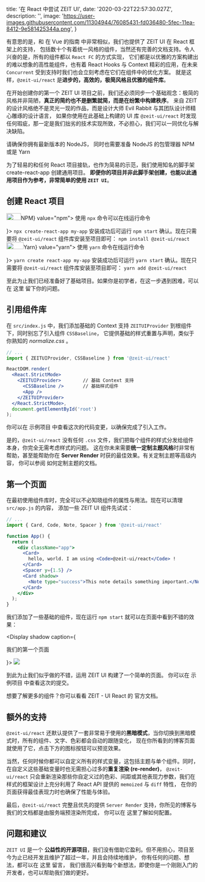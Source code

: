 
  title: '在 React 中尝试 ZEIT UI',
  date: '2020-03-22T22:57:30.027Z',
  description: '',
  image: 'https://user-images.githubusercontent.com/11304944/76085431-fd036480-5fec-11ea-8412-9e581425344a.png',
}

有意思的是，和 <Link href="/posts/getting-started-with-zeit-ui-vue">在 Vue 的指南</Link> 中非常相似，我们也提供了 ZEIT UI 在 React 框架上的支持，
包括数十个有着统一风格的组件，当然还有完善的文档支持。令人兴奋的是，所有的组件都以 `React FC` 的方式实现，
它们都是以优雅的方案构建出的难以想象的高性能组件，也有着 React Hooks 与 Context 精彩的应用，在未来 `Concurrent` 受到支持时我们也会立刻考虑在它们在组件中的优化方案。
就是这样，`@zeit-ui/react` 是**进步的，高效的，极简风格且优雅的组件库**。

在开始创建你的第一个 ZEIT UI 项目之前，我们还必须同步一个基础观念：极简的风格并非简陋，**真正的简约也不是删繁就简，而是在纷繁中构建秩序**。
来自 ZEIT 的设计风格绝不是灵光一现的作品，而是设计大师 <Link color href="https://evilrabb.it/" rel="nofollow">Evil Rabbit</Link> 与其团队设计师精心雕琢的设计语言，
如果你使用在此基础上构建的 UI 库 `@zeit-ui/react` 时发现任何瑕疵，那一定是我们拙劣的技术实现所致，不必担心，我们可以一同优化与解决缺陷。

<Spacer y={.5} />

<Note type="warning" label="注意">
请确保你拥有最新版本的 <Link rel="nofollow" href="https://nodejs.org/en/download/">NodeJS</Link>，
同时也需要准备 NodeJS 的包管理器 <Link rel="nofollow" href="https://www.npmjs.com/">NPM</Link> 或是 <Link rel="nofollow" href="https://yarnpkg.com/">Yarn</Link>
</Note>

<Spacer y={.5} />

为了轻易的和任何 React 项目接轨，也作为简易的示范，我们使用知名的脚手架 <Link rel="nofollow" href="https://github.com/facebook/create-react-app">create-react-app</Link> 创建通用项目。
**即便你的项目并非此脚手架创建，也能以此通用项目作为参考，非常简单的使用 `ZEIT UI`**。

<Spacer y={2} />

## 创建 React 项目

<Spacer y={.5} />

<Tabs initialValue="npm">
  <Tabs.Item label={<><Image scale="80%" width="38" height="18" src="/assets/npm.png" />NPM</>} value="npm">
    <Display caption={<p>使用 <Code>npx</Code> 命令可以在线运行命令</p>}>
      <Code darkBash minWidth="500px">npx create-react-app my-app</Code>
    </Display>
    <Text>安装成功后可运行 <Code>npm start</Code> 确认。现在只需要将 <Code>@zeit-ui/react</Code> 组件库安装至项目即可：</Text>
    <Code darkBash>npm install @zeit-ui/react</Code>
  </Tabs.Item>
  <Tabs.Item label={<><Image width="45" height="18" src="/assets/yarn.png" />Yarn</>} value="yarn">
    <Display caption={<p>使用 <Code>yarn</Code> 命令在线运行命令</p>}>
      <Code darkBash minWidth="500px">yarn create react-app my-app</Code>
    </Display>
    <Text>安装成功后可运行 <Code>yarn start</Code> 确认。现在只需要将 <Code>@zeit-ui/react</Code> 组件库安装至项目即可：</Text>
    <Code darkBash>yarn add @zeit-ui/react</Code>
  </Tabs.Item>
</Tabs>



至此为止我们已经准备好了基础项目。如果你是初学者，在这一步遇到困难，可以在 <Link rel="nofollow" href="https://github.com/zeit-ui/react-getting-started/issues/new">这里</Link> 留下你的问题。

<Spacer y={2} />

## 引用组件库

在 `src/index.js` 中，我们添加基础的 Context 支持 `ZEITUIProvider` 到根组件下，同时别忘了引入组件 `CSSBaseline`，
它提供基础的样式重置与声明，类似于你熟知的 *normalize.css* 。

```jsx
// ...
import { ZEITUIProvider, CSSBaseline } from '@zeit-ui/react'

ReactDOM.render(
  <React.StrictMode>
    <ZEITUIProvider>        // 基础 Context 支持
      <CSSBaseline />       // 基础样式组件
      <App />
    </ZEITUIProvider>
  </React.StrictMode>,
  document.getElementById('root')
);
```

你可以在 <Link rel="nofollow" href="https://github.com/zeit-ui/react-getting-started/tree/c6ced6cd2ae690aa014f809b39b26173b8895bd5">示例项目</Link> 中查看这次的代码变更，以确保完成了引入工作。

是的，`@zeit-ui/react` 没有任何 `.css` 文件，我们把每个组件的样式分发给组件本身，你完全无需考虑样式的问题。
这在你未来需要**统一定制主题风格**时非常有帮助，甚至能帮助你在 **Server Render** 时获的最佳效果。有关定制主题等高级内容，
你可以参阅 <Link color href="https://react.zeit-ui.co/docs/customization/themes">如何定制主题的文档</Link>。

<Spacer y={2} />

## 第一个页面

在最初使用组件库时，完全可以不必知晓组件的属性与用法。现在可以清理 `src/app.js` 的内容，
添加一些 ZEIT UI 组件先试试：

```jsx
// ...
import { Card, Code, Note, Spacer } from '@zeit-ui/react'

function App() {
  return (
    <div className="app">
      <Card>
        hello, world. I am using <Code>@zeit-ui/react</Code> !
      </Card>
      <Spacer y={1.5} />
      <Card shadow>
        <Note type="success">This note details something important.</Note>
      </Card>
    </div>
  );
}
```

我们添加了一些基础的组件，现在运行 `npm start` 就可以在页面中看到不错的效果：

<Display shadow caption={<p>我们的第一个页面</p>}>
  <Image width={600} height={284} src="/assets/getting-started-demo-1.png" />
</Display>

到此为止我们似乎做的不错，运用 ZEIT UI 构建了一个简单的页面。
你可以在 <Link rel="nofollow" href="https://github.com/zeit-ui/react-getting-started/tree/7ca0d66505f03bac709feeb58538df325bc9d8ea">示例项目</Link> 中查看这次的提交。

想要了解更多的组件？你可以看看 <Link color rel="nofollow" href="https://react.zeit-ui.co/">ZEIT - UI React 的 官方文档</Link>。


<Spacer y={2} />

## 额外的支持

`@zeit-ui/react` 还默认提供了一套非常易于使用的**黑暗模式**，当你切换到黑暗模式时，所有的组件、文字、色彩都会自动的跟随变化，
现在你所看到的博客页面就使用了它，点击下方的图标按钮可以预览效果。

当然，任何时候你都可以自定义所有的样式变量，这包括主题与单个组件。同时，在自定义这些基础变量时也无需担心过多的**重复渲染 (re-render)**，
`@zeit-ui/react` 只会重新渲染那些你自定义过的色彩、间距或其他表现力参数，我们在样式的框架设计上充分利用了 React API 提供的 `memoized` 与 `diff` 特性，
在你的页面获得最佳表现力时也确保了性能与体验。

最后，`@zeit-ui/react` 完整且优先的提供 `Server Render` 支持，你所见的博客与我们的文档都是由服务端预渲染所完成，
你可以在 <Link rel="nofollow" href="https://react.zeit-ui.co/docs/getting-started/server-render">这里了解如何配置</Link>。

<Spacer y={2} />

## 问题和建议

`ZEIT UI` 是一个 **公益性的开源项目**，我们没有借助它盈利。但不用担心，项目至今为止已经开发且维护了超过一年，并且会持续地维护，
你有任何的问题、想法，都可以在 <Link rel="nofollow" href="https://github.com/zeit-ui/react/issues/new/choose">这里</Link> 留言，
我们很高兴看到每个新想法，即使你是一个刚刚入门的开发者，也可以帮助我们做的更好。


